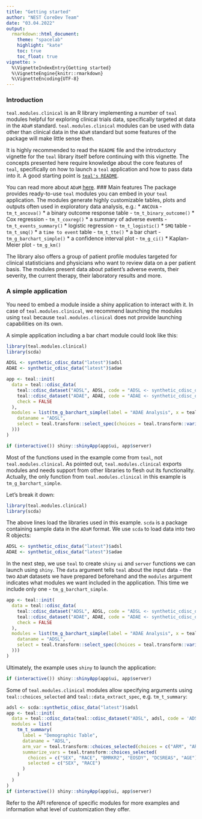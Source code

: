 ```yaml
---
title: "Getting started"
author: "NEST CoreDev Team"
date: "03.04.2022"
output:
  rmarkdown::html_document:
    theme: "spacelab"
    highlight: "kate"
    toc: true
    toc_float: true
vignette: >
  %\VignetteIndexEntry{Getting started}
  %\VignetteEngine{knitr::rmarkdown}
  %\VignetteEncoding{UTF-8}
---
```

### Introduction
`teal.modules.clinical` is an R library implementing a number of `teal` modules helpful for exploring clinical
trials data, specifically targeted at data in the `ADaM` standard. `teal.modules.clinical` modules can be used
with data other than clinical data in the `ADaM` standard but some features of the package will make little sense then.

It is highly recommended to read the `README` file and the introductory vignette for the `teal` library itself
before continuing with this vignette. The concepts presented here require knowledge about the core features of `teal`,
specifically on how to launch a `teal` application and how to pass data into it. A good starting point is
[`teal's README`](https://github.com/insightsengineering/teal).

You can read more about `ADaM` [here](https://www.cdisc.org/standards/foundational/adam).
### Main features
The package provides ready-to-use `teal` modules you can embed in your `teal` application. The modules
generate highly customizable tables, plots and outputs often used in exploratory data analysis, e.g.:
* `ANCOVA` - `tm_t_ancova()`
* a binary outcome response table - `tm_t_binary_outcome()`
* Cox regression - `tm_t_coxreg()`
* a summary of adverse events - `tm_t_events_summary()`
* logistic regression - `tm_t_logistic()`
* `SMQ` table - `tm_t_smq()`
* a `time to event` table - `tm_t_tte()`
* a bar chart - `tm_g_barchart_simple()`
* a confidence interval plot - `tm_g_ci()`
* Kaplan-Meier plot - `tm_g_km()`

The library also offers a group of patient profile modules targeted for clinical statisticians and physicians
who want to review data on a per patient basis. The modules present data about patient's adverse events,
their severity, the current therapy, their laboratory results and more.

### A simple application
You need to embed a module inside a shiny application to interact with it. In case of `teal.modules.clinical`,
we recommend launching the modules using `teal` because `teal.modules.clinical` does not provide launching capabilities on its own.

A simple application including a bar chart module could look like this:
```r
library(teal.modules.clinical)
library(scda)

ADSL <- synthetic_cdisc_data("latest")$adsl
ADAE <- synthetic_cdisc_data("latest")$adae

app <- teal::init(
  data = teal::cdisc_data(
    teal::cdisc_dataset("ADSL", ADSL, code = "ADSL <- synthetic_cdisc_data('latest')$adsl"),
    teal::cdisc_dataset("ADAE", ADAE, code = "ADAE <- synthetic_cdisc_data('latest')$adae"),
    check = FALSE
  ),
  modules = list(tm_g_barchart_simple(label = "ADAE Analysis", x = teal.transform::data_extract_spec(
    dataname = "ADSL",
    select = teal.transform::select_spec(choices = teal.transform::variable_choices(ADSL), multiple = FALSE)
  )))
)

if (interactive()) shiny::shinyApp(app$ui, app$server)
```

Most of the functions used in the example come from `teal`, not `teal.modules.clinical`. As pointed out,
`teal.modules.clinical` exports modules and needs support from other libraries to flesh out its functionality. Actually,
the only function from `teal.modules.clinical` in this example is `tm_g_barchart_simple`.

Let's break it down:
```r
library(teal.modules.clinical)
library(scda)
```
The above lines load the libraries used in this example. `scda` is a package containing sample data in the `ADaM`
format. We use `scda` to load data into two R objects:
```r
ADSL <- synthetic_cdisc_data("latest")$adsl
ADAE <- synthetic_cdisc_data("latest")$adae
```

In the next step, we use `teal` to create `shiny` `ui` and `server` functions we can launch using `shiny`. The `data`
argument tells `teal` about the input data - the two `ADaM` datasets we have prepared beforehand and the `modules`
argument indicates what modules we want included in the application. This time we include only one - `tm_g_barchart_simple`.
```r
app <- teal::init(
  data = teal::cdisc_data(
    teal::cdisc_dataset("ADSL", ADSL, code = "ADSL <- synthetic_cdisc_data('latest')$adsl"),
    teal::cdisc_dataset("ADAE", ADAE, code = "ADAE <- synthetic_cdisc_data('latest')$adae"),
    check = FALSE
  ),
  modules = list(tm_g_barchart_simple(label = "ADAE Analysis", x = teal.transform::data_extract_spec(
    dataname = "ADSL",
    select = teal.transform::select_spec(choices = teal.transform::variable_choices(ADSL), multiple = FALSE)
  )))
)
```

Ultimately, the example uses `shiny` to launch the application:
```r
if (interactive()) shiny::shinyApp(app$ui, app$server)
```

Some of `teal.modules.clinical` modules allow specifying arguments using `teal::choices_selected` and `teal::data_extract_spec`,
e.g. `tm_t_summary`:
```r
adsl <- scda::synthetic_cdisc_data("latest")$adsl
app <- teal::init(
  data = teal::cdisc_data(teal::cdisc_dataset("ADSL", adsl, code = 'ADSL <- synthetic_cdisc_data("latest")$adsl')),
  modules = list(
    tm_t_summary(
      label = "Demographic Table",
      dataname = "ADSL",
      arm_var = teal.transform::choices_selected(choices = c("ARM", "ARMCD"), selected = "ARM"),
      summarize_vars = teal.transform::choices_selected(
        choices = c("SEX", "RACE", "BMRKR2", "EOSDY", "DCSREAS", "AGE"),
        selected = c("SEX", "RACE")
      )
    )
  )
)
if (interactive()) shiny::shinyApp(app$ui, app$server)
```

Refer to the API reference of specific modules for more examples and information what level of customization they offer.
